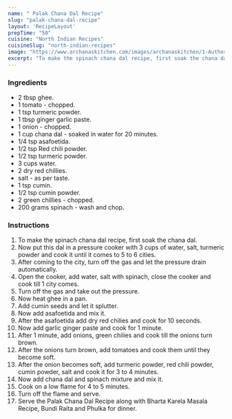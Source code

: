 ---
name: " Palak Chana Dal Recipe"
slug: "palak-chana-dal-recipe"
layout: 'RecipeLayout'
prepTime: "50"
cuisine: "North Indian Recipes"
cuisineSlug: "north-indian-recipes"
image: "https://www.archanaskitchen.com/images/archanaskitchen/1-Author/pooja/Palak_Chana_Dal.jpg"
excerpt: "To make the spinach chana dal recipe, first soak the chana dal"
---

### Ingredients

-  2 tbsp ghee.
-  1 tomato - chopped.
-  1 tsp turmeric powder.
-  1 tbsp ginger garlic paste.
-  1 onion - chopped.
- 1 cup chana dal - soaked in water for 20 minutes.
-  1/4 tsp asafoetida.
-  1/2 tsp Red chili powder.
-  1/2 tsp turmeric powder.
-  3 cups water.
-  2 dry red chillies.
-  salt - as per taste.
-  1 tsp cumin.
-  1/2 tsp cumin powder.
-  2 green chillies - chopped.
-  200 grams spinach - wash and chop.

### Instructions

1. To make the spinach chana dal recipe, first soak the chana dal.
1. Now put this dal in a pressure cooker with 3 cups of water, salt, turmeric powder and cook it until it comes to 5 to 6 cities.
1. After coming to the city, turn off the gas and let the pressure drain automatically.
1. Open the cooker, add water, salt with spinach, close the cooker and cook till 1 city comes.
1. Turn off the gas and take out the pressure.
1. Now heat ghee in a pan.
1. Add cumin seeds and let it splutter.
1. Now add asafoetida and mix it.
1. After the asafoetida add dry red chilies and cook for 10 seconds.
1. Now add garlic ginger paste and cook for 1 minute.
1. After 1 minute, add onions, green chilies and cook till the onions turn brown.
1. After the onions turn brown, add tomatoes and cook them until they become soft.
1. After the onion becomes soft, add turmeric powder, red chili powder, cumin powder, salt and cook it for 3 to 4 minutes.
1. Now add chana dal and spinach mixture and mix it.
1. Cook on a low flame for 4 to 5 minutes.
1. Turn off the flame and serve.
1. Serve the Palak Chana Dal Recipe along with Bharta Karela Masala Recipe, Bundi Raita and Phulka for dinner.
